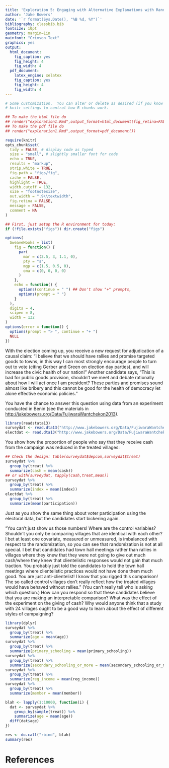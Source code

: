 ```yaml
---
title: 'Exploration 5: Engaging with Alternative Explanations with Randomized Experiments'
author: 'Jake Bowers'
date: '`r format(Sys.Date(), "%B %d, %Y")`'
bibliography: classbib.bib
fontsize: 10pt
geometry: margin=1in
mainfont: "Crimson Text"
graphics: yes
output:
  html_document:
    fig_caption: yes
    fig_height: 4
    fig_width: 4
  pdf_document:
    latex_engine: xelatex
    fig_caption: yes
    fig_height: 4
    fig_width: 4
---
```


<!-- Make this document using library(rmarkdown); render("exploration1.Rmd") -->
\input{mytexsymbols}


```r
# Some customization.  You can alter or delete as desired (if you know what you are doing).
# knitr settings to control how R chunks work.

## To make the html file do
## render("exploration1.Rmd",output_format=html_document(fig_retina=FALSE))
## To make the pdf file do
## render("exploration1.Rmd",output_format=pdf_document())

require(knitr)
opts_chunk$set(
  tidy = FALSE, # display code as typed
  size = "small", # slightly smaller font for code
  echo = TRUE,
  results = "markup",
  strip.white = TRUE,
  fig.path = "figs/fig",
  cache = FALSE,
  highlight = TRUE,
  width.cutoff = 132,
  size = "footnotesize",
  out.width = ".9\\textwidth",
  fig.retina = FALSE,
  message = FALSE,
  comment = NA
)
```


```r
## First, just setup the R environment for today:
if (!file.exists("figs")) dir.create("figs")

options(
  SweaveHooks = list(
    fig = function() {
      par(
        mar = c(3.5, 3, 1.1, 0),
        pty = "s",
        mgp = c(1.5, 0.5, 0),
        oma = c(0, 0, 0, 0)
      )
    },
    echo = function() {
      options(continue = " ") ## Don't show "+" prompts,
      options(prompt = " ")
    }
  ),
  digits = 4,
  scipen = 8,
  width = 132
)
options(error = function() {
  options(prompt = "> ", continue = "+ ")
  NULL
})
```

With the election coming up, you receive a new request for adjudication of a
causal claim: "I believe that we should have rallies and promise targeted goods
to towns, in this way I can most strongly encourage people to turn out to vote
(citing Gerber and Green on election day parties), and will increase the civic
health of our nation!" Another candidate says, "This is bad for public goods
provision, shouldn't we meet and debate rationally about how I will act once I
am president? These parties and promises sound almost like bribery and this
cannot be good for the health of democracy let alone effective economic
policies."

You have the chance to answer this question using data from an experiment
conducted in Benin (see the materials in
<http://jakebowers.org/Data/FujiwaraWantchekon2013>).

```r
library(readstata13)
surveydat <- read.dta13("http://www.jakebowers.org/Data/FujiwaraWantchekon2013/20110167_data/survey_data_AEJ.dta", convert.factors = FALSE)
electdat <- read.dta13("http://www.jakebowers.org/Data/FujiwaraWantchekon2013/20110167_data/AEJ_elec_data.dta", convert.factors = FALSE)
```

You show how the proportion of people who say that they receive cash from the campaign was reduced in the treated villages:

```r
## Check the design: table(surveydat$depcom,surveydat$treat)
surveydat %>%
  group_by(treat) %>%
  summarize(cash = mean(cash))
## or with(surveydat, tapply(cash,treat,mean))
surveydat %>%
  group_by(treat) %>%
  summarize(index = mean(index))
electdat %>%
  group_by(treat) %>%
  summarize(mean(participation))
```

Just as you show the same thing about voter participation using the
electoral data, but the candidates start bickering again.

"You can't just show us those numbers! Where are the control variables?
Shouldn't you only be comparing villages that are identical with each other? I
bet at least one covariate, measured or unmeasured, is imbalanced with respect
to the randomization, so you can see that randomization is not at all special.
I bet that candidates had town hall meetings rather than rallies in villages
where they knew that they were not going to give out much cash/where they knew
that clientelistic responses would not gain that much traction. You probably
just told the candidates to hold the town hall meetings where clientelistic
practices would not have done them much good. You are just anti-clientelist! I
know that you rigged this comparison! The so called control villages don't
really reflect how the treated villages would have behaved without rallies."
(You can't really tell who is asking which question.) How can you respond so
that these candidates believe that you are making an interpretable comparison?
What was the effect of the experiment on the giving of cash? Why would anyone
think that a study with 24 villages ought to be a good way to learn about the
effect of different styles of campaigning?


```r
library(dplyr)
surveydat %>%
  group_by(treat) %>%
  summarize(age = mean(age))
surveydat %>%
  group_by(treat) %>%
  summarize(primary_schooling = mean(primary_schooling))
surveydat %>%
  group_by(treat) %>%
  summarize(secondary_schooling_or_more = mean(secondary_schooling_or_more))
surveydat %>%
  group_by(treat) %>%
  summarize(reg_income = mean(reg_income))
surveydat %>%
  group_by(treat) %>%
  summarize(member = mean(member))
```
```r

blah <- lapply(1:10000, function(i) {
  dat <- surveydat %>%
    group_by(sample(treat)) %>%
    summarize(age = mean(age))
  diff(dat$age)
})

res <- do.call("rbind", blah)
summary(res)
```
# References

